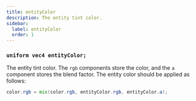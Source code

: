 ```yaml
---
title: entityColor
description: The entity tint color.
sidebar:
  label: entityColor
  order: 1
---
```


### `uniform vec4 entityColor;`

The entity tint color. The `rgb` components store the color, and the `a` component stores the blend factor. The entity color should be applied as follows:

```glsl
color.rgb = mix(color.rgb, entityColor.rgb, entityColor.a);
```